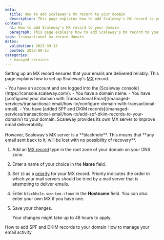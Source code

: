 ```yaml
---
meta:
  title: How to add Scaleway's MX record to your domain
  description: This page explains how to add Scaleway's MX record to your domain
content:
  h1: How to add Scaleway's MX record to your domain
  paragraph: This page explains how to add Scaleway's MX record to your domain
tags: transactional mx-record domain
dates:
  validation: 2023-09-13
  posted: 2023-09-13
categories:
  - managed-services
---
```


Setting up an MX record ensures that your emails are delivered reliably. This page explains how to set up Scaleway's [MX](/managed-services/transactional-email/concepts/#mx-record) record.

<Macro id="iam-requirements" />
 
<Message type="requirement">
  - You have an account and are logged into the [Scaleway console](https://console.scaleway.com/).
  - You have a domain name.
  - You have [configured your domain with Transactional Email](/managed-services/transactional-email/how-to/configure-domain-with-transactional-email).
  - You have [added SPF and DKIM records](/managed-services/transactional-email/how-to/add-spf-dkim-records-to-your-domain/) to your domain.
</Message>

<Message type="important">
  Scaleway provides its own MX server to improve email deliverability. <br></br> However, Scaleway's MX server is a **blackhole**. This means that **any email sent back to it, will be lost with no possibility of recovery**.
</Message>

1. Add an [MX record](/managed-services/transactional-email/concepts/#mx-record) type in the root zone of your domain on your DNS zone.
2. Enter a name of your choice in the **Name** field.
3. Set `10` as a [priority](/managed-services/transactional-email/concepts/#priority) for your MX record.
    <Message type="note">
     Priority indicates the order in which your mail servers should be tried by a mail server that is attempting to deliver emails.
    </Message>
4. Enter `blackhole.scw-tem.cloud` in the **Hostname** field.
    <Message type="tip">
     You can also enter your own MX if you have one.
    </Message>
5. Save your changes.

    <Message type="important">
    Your changes might take up to 48 hours to apply.
    </Message>


<Navigation title="See Also">
  <PreviousButton to="/managed-services/transactional-email/how-to/add-spf-dkim-records-to-your-domain/">How to add SPF and DKIM records to your domain</PreviousButton>
  <NextButton to="/managed-services/transactional-email/how-to/manage-email-activity/">How to manage your email activity</NextButton>
</Navigation>